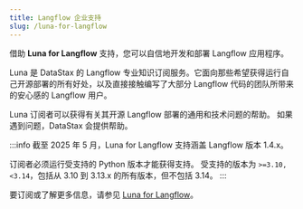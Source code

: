 ```yaml
---
title: Langflow 企业支持
slug: /luna-for-langflow
---
```


借助 **Luna for Langflow** 支持，您可以自信地开发和部署 Langflow 应用程序。

Luna 是 DataStax 的 Langflow 专业知识订阅服务。它面向那些希望获得运行自己开源部署的所有好处，以及直接接触编写了大部分 Langflow 代码的团队所带来的安心感的 Langflow 用户。

Luna 订阅者可以获得有关其开源 Langflow 部署的通用和技术问题的帮助。
如果遇到问题，DataStax 会提供帮助。

:::info
截至 2025 年 5 月，Luna for Langflow 支持涵盖 Langflow 版本 1.4.x。

订阅者必须运行受支持的 Python 版本才能获得支持。
受支持的版本为 `>=3.10, <3.14`，包括从 3.10 到 3.13.x 的所有版本，但不包括 3.14。
:::

要订阅或了解更多信息，请参见 [Luna for Langflow](https://www.datastax.com/products/luna-langflow)。